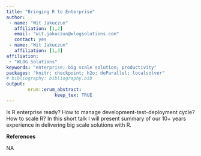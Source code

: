 ```yaml
---
title: "Bringing R to Enterprise"
author:
 - name: "Wit Jakuczun"
   affiliation: [1,2]
   email: "wit.jakuczun@wlogsolutions.com"
   contact: yes
 - name: "Wit Jakuczun"
   affiliation: [1,3]
affiliation:
 - "WLOG Solutions"
keywords: "enterprise; big scale solution; productivity"
packages: "knitr; checkpoint; h2o; doParallel; localsolver"
# bibliography: bibliography.bib
output:  
        erum::erum_abstract:
                  keep_tex: TRUE
---
```


Is R enterprise ready? How to manage development-test-deployment cycle?
How to scale R? In this short talk I will present summary of our 10+
years experience in delivering big scale solutions with R.

**References**

NA
